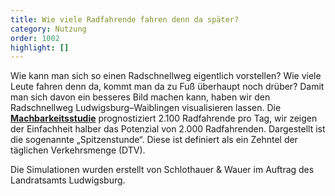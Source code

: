 ```yaml
---
title: Wie viele Radfahrende fahren denn da später?
category: Nutzung
order: 1002
highlight: []
---
```

Wie kann man sich so einen Radschnellweg eigentlich vorstellen? Wie viele Leute fahren denn da, kommt man da zu Fuß überhaupt noch drüber? Damit man sich davon ein besseres Bild machen kann, haben wir den Radschnellweg Ludwigsburg–Waiblingen visualisieren lassen. Die [**Machbarkeitsstudie**](https://www.landkreis-ludwigsburg.de/de/verkehr-sicherheit-ordnung/radverkehr/radschnellwege/machbarkeitsstudie-radschnellverbindung-ludwigsburg-waiblingen/) prognostiziert 2.100 Radfahrende pro Tag, wir zeigen der Einfachheit halber das Potenzial von 2.000 Radfahrenden. Dargestellt ist die sogenannte „Spitzenstunde“. Diese ist definiert als ein Zehntel der täglichen Verkehrsmenge (DTV).

Die Simulationen wurden erstellt von Schlothauer & Wauer im Auftrag des Landratsamts Ludwigsburg.

<YouTubePreview link="https://www.youtube.com/watch?v=pqtAmXkCeEU" previewImage="/src/assets/faqs/wie-viele-radfahrende-fahren-denn-da-spaeter/Bildschirmfoto 2025-01-21 um 11.04.00.png" />
